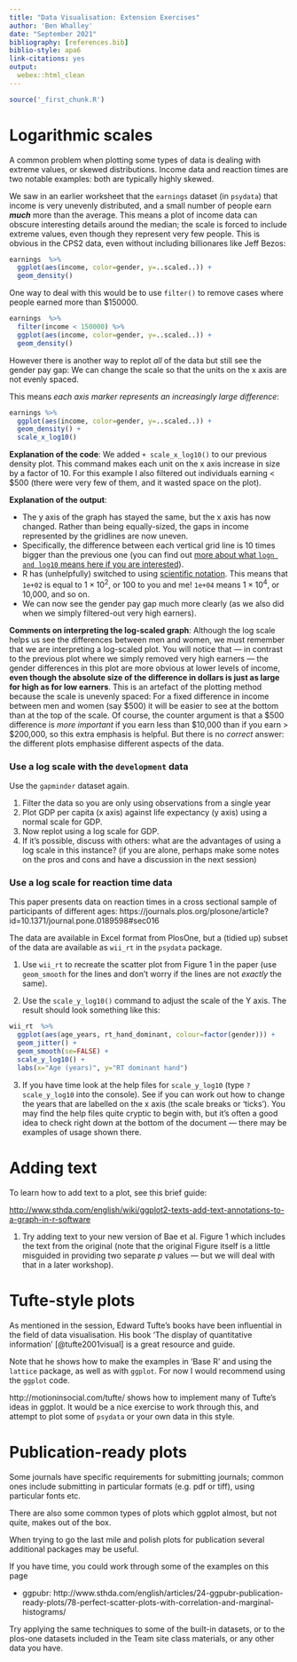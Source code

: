 ```yaml
---
title: "Data Visualisation: Extension Exercises"
author: 'Ben Whalley'
date: "September 2021"
bibliography: [references.bib]
biblio-style: apa6
link-citations: yes
output: 
  webex::html_clean
---
```


```r
source('_first_chunk.R')
```



# Logarithmic scales {#logscales}

A common problem when plotting some types of data is dealing with extreme values, or skewed distributions. Income data and reaction times are two notable examples: both are typically highly skewed.

We saw in an earlier worksheet that the `earnings` dataset (in `psydata`) that income is very unevenly distributed, and
a small number of people earn **_much_** more than the average. This means a plot of income data can obscure interesting details around the median; the scale is forced to include extreme values, even though they represent very few people. This is obvious in the CPS2 data, even without including billionares like Jeff Bezos:

```r
earnings  %>%
  ggplot(aes(income, color=gender, y=..scaled..)) + 
  geom_density()
```

One way to deal with this would be to use `filter()` to remove cases
where people earned more than \$150000.

```r
earnings  %>%
  filter(income < 150000) %>% 
  ggplot(aes(income, color=gender, y=..scaled..)) + 
  geom_density()
```


However there is another way to replot *all* of the data but still see the gender pay gap: We can
change the scale so that the units on the x axis are not evenly spaced.

This means *each axis marker represents an increasingly large difference*:

```r
earnings %>%
  ggplot(aes(income, color=gender, y=..scaled..)) +
  geom_density() +
  scale_x_log10()
```

**Explanation of the code**: We added `+ scale_x_log10()` to our previous density plot. This command
makes each unit on the x axis increase in size by a factor of 10. For this example I also filtered
out individuals earning < \$500 (there were very few of them, and it wasted space on the plot).

**Explanation of the output**: 

- The y axis of the graph has stayed the same, but the x axis has now changed. Rather than being equally-sized, the gaps in income represented by the gridlines are now uneven. 
- Specifically, the difference between each vertical grid line is 10 times bigger than the previous one (you can find out
[more about what `logn and log10` means here if you are interested](https://www.khanacademy.org/math/algebra2/x2ec2f6f830c9fb89:logs/x2ec2f6f830c9fb89:log-intro/v/logarithms)).
- R has (unhelpfully) switched to using
[scientific notation](https://www.khanacademy.org/math/pre-algebra/pre-algebra-exponents-radicals/pre-algebra-scientific-notation/v/scientific-notation-old). This means that `1e+02` is equal to $1 \times 10^2$, or 100 to you and me! `1e+04` means  $1 \times 10^4$, or 10,000, and so on. 
- We can now see the gender pay gap much more clearly  (as we also did when we
simply filtered-out very high earners).

**Comments on interpreting the log-scaled graph**: Although the log scale helps us see the
differences between men and women, we must remember that we are interpreting a log-scaled plot. You
will notice that --- in contrast to the previous plot where we simply removed very high earners ---
the gender differences in this plot are more obvious at lower levels of income, **even though the
absolute size of the difference in dollars is just as large for high as for low earners**. This is
an artefact of the plotting method because the scale is unevenly spaced: For a fixed difference in
income between men and women (say
$500) it will be easier to see at the bottom than at the top of the scale. Of course, the counter argument is that a $500
difference is _more important_ if you earn less than $10,000 than if you earn > $200,000, so this
extra emphasis is helpful. But there is no _correct_ answer: the different plots emphasise different
aspects of the data.





:::{.exercise}

### Use a log scale with the `development` data 

Use the `gapminder` dataset again.

1. Filter the data so you are only using observations from a single year
2. Plot GDP per capita (x axis) against life expectancy (y axis) using a normal scale for GDP.
3. Now replot using a log scale for GDP.
4. If it's possible, discuss with others: what are the advantages of using a log scale in this
   instance? (if you are alone, perhaps make some notes on the pros and cons and have a discussion in the next session)

:::



::: {.exercise}



### Use a log scale for reaction time data 

This paper presents data on reaction times in a cross sectional sample of participants of different
ages: https://journals.plos.org/plosone/article?id=10.1371/journal.pone.0189598#sec016

The data are available in Excel format from PlosOne, but a (tidied up) subset of the
data are available as `wii_rt` in the `psydata` package.

1. Use `wii_rt` to recreate the scatter plot from Figure 1 in the paper (use
   `geom_smooth` for the lines and don't worry if the lines are not *exactly* the same).

2. Use the `scale_y_log10()` command to adjust the scale of the Y axis. The result should look
   something like this:


```r
wii_rt  %>%
  ggplot(aes(age_years, rt_hand_dominant, colour=factor(gender))) +
  geom_jitter() +
  geom_smooth(se=FALSE) +
  scale_y_log10() + 
  labs(x="Age (years)", y="RT dominant hand")
```


3. If you have time look at the help files for `scale_y_log10` (type `?scale_y_log10` into the console). See if you can work out how to change the years that are labelled on the x axis (the scale breaks or 'ticks'). You may find the help files quite cryptic to begin with, but it's often a good idea to check right down at the bottom of the document — there may be examples of usage shown there.


:::






# Adding text 

To learn how to add text to a plot, see this brief guide:

<http://www.sthda.com/english/wiki/ggplot2-texts-add-text-annotations-to-a-graph-in-r-software>

:::{.exercise}


1. Try adding text to your new version of Bae et al. Figure 1 which includes the text from the original (note that the original Figure itself is a little misguided in providing two separate *p* values — but we will deal with that in a later workshop).

:::




# Tufte-style plots

As mentioned in the session, Edward Tufte's books have been influential in the field of data
visualisation. His book 'The display of quantitative information' [@tufte2001visual] is a great
resource and guide.

Note that he shows how to make the examples in 'Base R' and using the `lattice` package, as well as with `ggplot`. 
For now I would recommend using the `ggplot` code.

:::{.exercise}

http://motioninsocial.com/tufte/ shows how to implement many of Tufte's ideas in ggplot. It
would be a nice exercise to work through this, and attempt to plot some of `psydata` or your own data in this
style.

:::




# Publication-ready plots

Some journals have specific requirements for submitting journals; common ones include submitting in
particular formats (e.g. pdf or tiff), using particular fonts etc.

There are also some common types of plots which ggplot almost, but not quite, makes out of the box.

When trying to go the last mile and polish plots for publication several additional packages may be
useful. 

:::{.exercise}

If you have time, you could work through some of the examples on this page

-   ggpubr:
    http://www.sthda.com/english/articles/24-ggpubr-publication-ready-plots/78-perfect-scatter-plots-with-correlation-and-marginal-histograms/


Try applying the same techniques to some of the built-in datasets, or to the plos-one datasets included in the Team site class materials, or any other data you have.

:::

